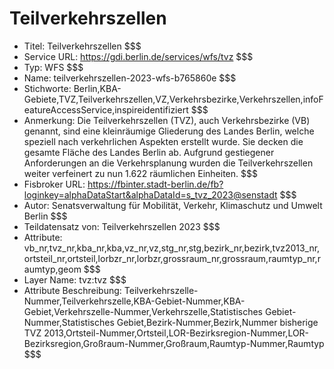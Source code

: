 # Teilverkehrszellen
- Titel: Teilverkehrszellen $$$
- Service URL: https://gdi.berlin.de/services/wfs/tvz $$$
- Typ: WFS $$$
- Name: teilverkehrszellen-2023-wfs-b765860e $$$
- Stichworte: Berlin,KBA-Gebiete,TVZ,Teilverkehrszellen,VZ,Verkehrsbezirke,Verkehrszellen,infoFeatureAccessService,inspireidentifiziert $$$
- Anmerkung: Die Teilverkehrszellen (TVZ), auch Verkehrsbezirke (VB) genannt, sind eine kleinräumige Gliederung des Landes Berlin, welche speziell nach verkehrlichen Aspekten erstellt wurde. Sie decken die gesamte Fläche des Landes Berlin ab. Aufgrund gestiegener Anforderungen an die Verkehrsplanung wurden die Teilverkehrszellen weiter verfeinert zu nun 1.622 räumlichen Einheiten. $$$
- Fisbroker URL: https://fbinter.stadt-berlin.de/fb?loginkey=alphaDataStart&alphaDataId=s_tvz_2023@senstadt $$$
- Autor: Senatsverwaltung für Mobilität, Verkehr, Klimaschutz und Umwelt Berlin $$$
- Teildatensatz von: Teilverkehrszellen 2023 $$$
- Attribute: vb_nr,tvz_nr,kba_nr,kba,vz_nr,vz,stg_nr,stg,bezirk_nr,bezirk,tvz2013_nr,ortsteil_nr,ortsteil,lorbzr_nr,lorbzr,grossraum_nr,grossraum,raumtyp_nr,raumtyp,geom $$$
- Layer Name: tvz:tvz $$$
- Attribute Beschreibung: Teilverkehrszelle-Nummer,Teilverkehrszelle,KBA-Gebiet-Nummer,KBA-Gebiet,Verkehrszelle-Nummer,Verkehrszelle,Statistisches Gebiet-Nummer,Statistisches Gebiet,Bezirk-Nummer,Bezirk,Nummer bisherige TVZ 2013,Ortsteil-Nummer,Ortsteil,LOR-Bezirksregion-Nummer,LOR-Bezirksregion,Großraum-Nummer,Großraum,Raumtyp-Nummer,Raumtyp $$$
